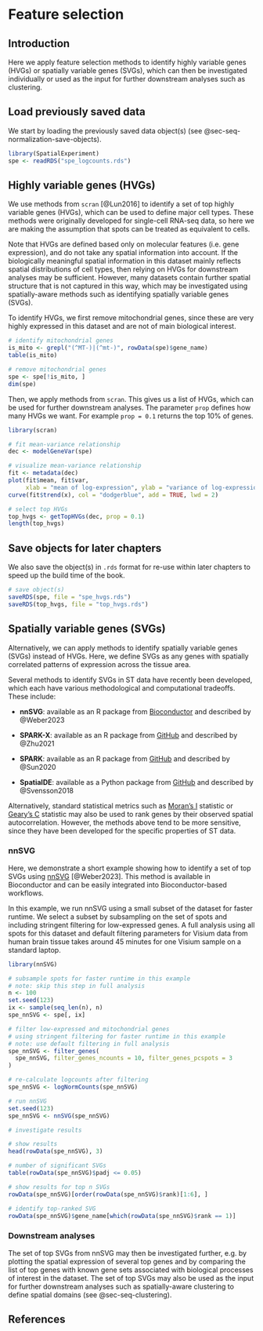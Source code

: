 # Feature selection {#sec-seq-feature-selection}

## Introduction

Here we apply feature selection methods to identify highly variable genes (HVGs) or spatially variable genes (SVGs), which can then be investigated individually or used as the input for further downstream analyses such as clustering.


## Load previously saved data

We start by loading the previously saved data object(s) (see @sec-seq-normalization-save-objects).

```r
library(SpatialExperiment)
spe <- readRDS("spe_logcounts.rds")
```


## Highly variable genes (HVGs)

We use methods from `scran` [@Lun2016] to identify a set of top highly variable genes (HVGs), which can be used to define major cell types. These methods were originally developed for single-cell RNA-seq data, so here we are making the assumption that spots can be treated as equivalent to cells.

Note that HVGs are defined based only on molecular features (i.e. gene expression), and do not take any spatial information into account. If the biologically meaningful spatial information in this dataset mainly reflects spatial distributions of cell types, then relying on HVGs for downstream analyses may be sufficient. However, many datasets contain further spatial structure that is not captured in this way, which may be investigated using spatially-aware methods such as identifying spatially variable genes (SVGs).

To identify HVGs, we first remove mitochondrial genes, since these are very highly expressed in this dataset and are not of main biological interest.

```r
# identify mitochondrial genes
is_mito <- grepl("(^MT-)|(^mt-)", rowData(spe)$gene_name)
table(is_mito)

# remove mitochondrial genes
spe <- spe[!is_mito, ]
dim(spe)
```

Then, we apply methods from `scran`. This gives us a list of HVGs, which can be used for further downstream analyses. The parameter `prop` defines how many HVGs we want. For example `prop = 0.1` returns the top 10% of genes.

```r
library(scran)

# fit mean-variance relationship
dec <- modelGeneVar(spe)

# visualize mean-variance relationship
fit <- metadata(dec)
plot(fit$mean, fit$var, 
     xlab = "mean of log-expression", ylab = "variance of log-expression")
curve(fit$trend(x), col = "dodgerblue", add = TRUE, lwd = 2)

# select top HVGs
top_hvgs <- getTopHVGs(dec, prop = 0.1)
length(top_hvgs)
```


## Save objects for later chapters {#sec-seq-feature-selection-save-objects}

We also save the object(s) in `.rds` format for re-use within later chapters to speed up the build time of the book.

```r
# save object(s)
saveRDS(spe, file = "spe_hvgs.rds")
saveRDS(top_hvgs, file = "top_hvgs.rds")
```


## Spatially variable genes (SVGs)

Alternatively, we can apply methods to identify spatially variable genes (SVGs) instead of HVGs. Here, we define SVGs as any genes with spatially correlated patterns of expression across the tissue area.

Several methods to identify SVGs in ST data have recently been developed, which each have various methodological and computational tradeoffs. These include:

- **nnSVG**: available as an R package from [Bioconductor](https://bioconductor.org/packages/nnSVG) and described by @Weber2023

- **SPARK-X**: available as an R package from [GitHub](https://xzhoulab.github.io/SPARK/) and described by @Zhu2021

- **SPARK**: available as an R package from [GitHub](https://xzhoulab.github.io/SPARK/) and described by @Sun2020

- **SpatialDE**: available as a Python package from [GitHub](https://github.com/Teichlab/SpatialDE) and described by @Svensson2018

Alternatively, standard statistical metrics such as [Moran's I](https://en.wikipedia.org/wiki/Moran%27s_I) statistic or [Geary's C](https://en.wikipedia.org/wiki/Geary%27s_C) statistic may also be used to rank genes by their observed spatial autocorrelation. However, the methods above tend to be more sensitive, since they have been developed for the specific properties of ST data.


### nnSVG

Here, we demonstrate a short example showing how to identify a set of top SVGs using [nnSVG](https://bioconductor.org/packages/nnSVG) [@Weber2023]. This method is available in Bioconductor and can be easily integrated into Bioconductor-based workflows.

In this example, we run nnSVG using a small subset of the dataset for faster runtime. We select a subset by subsampling on the set of spots and including stringent filtering for low-expressed genes. A full analysis using all spots for this dataset and default filtering parameters for Visium data from human brain tissue takes around 45 minutes for one Visium sample on a standard laptop.

```r
library(nnSVG)
```

```r
# subsample spots for faster runtime in this example
# note: skip this step in full analysis
n <- 100
set.seed(123)
ix <- sample(seq_len(n), n)
spe_nnSVG <- spe[, ix]

# filter low-expressed and mitochondrial genes
# using stringent filtering for faster runtime in this example
# note: use default filtering in full analysis
spe_nnSVG <- filter_genes(
  spe_nnSVG, filter_genes_ncounts = 10, filter_genes_pcspots = 3
)

# re-calculate logcounts after filtering
spe_nnSVG <- logNormCounts(spe_nnSVG)
```

```r
# run nnSVG
set.seed(123)
spe_nnSVG <- nnSVG(spe_nnSVG)
```

```r
# investigate results

# show results
head(rowData(spe_nnSVG), 3)

# number of significant SVGs
table(rowData(spe_nnSVG)$padj <= 0.05)

# show results for top n SVGs
rowData(spe_nnSVG)[order(rowData(spe_nnSVG)$rank)[1:6], ]

# identify top-ranked SVG
rowData(spe_nnSVG)$gene_name[which(rowData(spe_nnSVG)$rank == 1)]
```


### Downstream analyses

The set of top SVGs from nnSVG may then be investigated further, e.g. by plotting the spatial expression of several top genes and by comparing the list of top genes with known gene sets associated with biological processes of interest in the dataset. The set of top SVGs may also be used as the input for further downstream analyses such as spatially-aware clustering to define spatial domains (see @sec-seq-clustering).


## References {.unnumbered}
